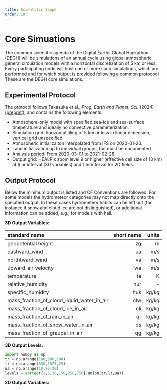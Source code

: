```yaml
---
title: Scientific Scope
order: 10
---
```


# Core Simuations 

The common scientific agenda of the Digital Earths Global Hackathon (DEGH) will be simulations of an annual cycle using global atmospheric general circulation models with a horizontal discretization of 5 km or less.  Every participating node will host one or more such simulations, which are performed and for which output is provided following a common protocool  These are the DEGH core simulations.

##  Experimental Protocol

The protocol follows Takasuka et al., *Prog. Earth and Planet. Sci.* (2024) [(preprint)](https://www.researchsquare.com/article/rs-4458164/v1), and contains the following elements:

 * Atmosphere-only model with specified sea-ice and sea-surface tmeperature and ideally no convective parameterization.
 * Simulation grid: horizontal tiling of 5 km or less in linear dimension, vertical grid unspecified.
 * Atmospheric initializaiton interpolated from IFS on 2020-01-20.
 * Land initialization up to individual groups, but must be documented.
 * Analysis period: From 2020-03-01 to 2021-02-28.
 * Output grid: HEALPix zoom level 9 or higher (effective cell size of 13 km) at 6 hr interval (3D variables) and 1 hr interval for 2D fields.

##  Output Protocol

Below the minimum output is listed and CF Conventions are followed.  For some models the hydrometeor categories may not map directly onto the specified output.  In these cases hydrometeor habits can be left out (for instance if snow and cloud ice are not distinguished), or additional information can be added, e.g., for models with hail.

**3D Output Variables:** 

| standard name  | short name  |  units |
|:--------|--------:|-------:|
| geopotential height | zg | m|
| eastward_wind | ua | m/s |
| northtward_wind | va | m/s |
| upward_air_velocity  | wa | m/s |
| temperature | ta | K | 
| relative_humidity | hur | - | 
| specific_humidity | hus | kg/kg | 
| mass_fraction_of_cloud_liquid_water_in_air | clw | kg/kg | 
| mass_fraction_of_cloud_ice_in_air | cli | kg/kg | 
| mass_fraction_of_rain_in_air | qr | kg/kg | 
| mass_fraction_of_snow_water_in_air | qs | kg/kg | 
| mass_fraction_of_graupel_in_air | qg | kg/kg | 


**3D Output Levels:**

```python
import numpy as np
tr = np.arange(100,900,100)
lt = np.arange(850,1025,25)
ua = np.arange(10,90,20)
levels = sorted({1,5,20,150,250,750}.union(tr,lt,ua))
```

**2D Output Variables:** 
